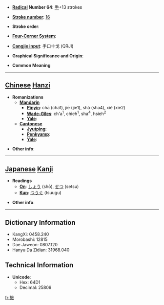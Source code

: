 * '''[[Wiktionary:Chinese radical index| Radical]] Number 64''': [[Wiktionary:Chinese radical index 手|手]]+13 strokes

* '''[[Wiktionary:Chinese total strokes index|Stroke number]]''': [[Wiktionary:Chinese total strokes index 16|16]]

* '''Stroke order''': 

* '''[[Wiktionary:Chinese four corner index|Four-Corner System]]''': 

* '''[[Wiktionary:Chinese Cangjie index|Cangjie input]]''': 手口十戈 (QRJI)

* '''Graphical Significance and Origin''': 

* '''Common Meaning'''

----

== [[Chinese]] [[Hanzi]] ==

* '''Romanizations'''
** '''[[Mandarin]]'''
*** '''[[Pinyin]]''': chā (cha1), jiē (jie1), shà (sha4), xié (xie2)
*** '''[[Wade-Giles]]''': ch'a<sup>1</sup>, chieh<sup>1</sup>, sha<sup>4</sup>, hsieh<sup>2</sup>
*** '''[[Yale]]''': 
** '''[[Cantonese]]'''
*** '''[[Jyutping]]''':
*** '''[[Penkyamp]]''': 
*** '''[[Yale]]''': 

* '''Other info''': 

----

== [[Japanese]] [[Kanji]] ==

* '''Readings'''
** '''[[On]]''': [[しょう]] (shō), [[せつ]] (setsu)
** '''[[Kun]]''': [[つうぐ]] (tsuugu)

* '''Other info''':  

----

== Dictionary Information ==

* KangXi: 0458.240
* Morobashi: 12815
* Dae Jaweon: 0807.120
* Hanyu Da Zidian: 31968.040

== Technical Information ==

* '''Unicode''':
** Hex: 64D1
** Decimal: 25809

[[fr:擑]]